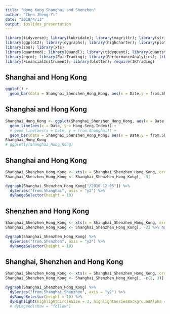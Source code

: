 ---
title: "Hong Kong Shanghai and Shenzhen"
author: "Chen Jheng-Yi"
date: "2018/4/13"
output: ioslides_presentation
---


```{r message=FALSE, warning=FALSE, include=FALSE, paged.print=FALSE}
library(tidyverse); library(lubridate); library(magrittr); library(stringr)
library(ggplot2); library(dygraphs); library(highcharter); library(plotly)
library(zoo); library(xts)
library(quantmod); library(Quandl); library(tidyquant); library(quantstrat)
library(egcm); library(PairTrading); library(PerformanceAnalytics); library(TTR)
library(FinancialInstrument); library(blotter); require(IKTrading)
```




## Shanghai and Hong Kong
```{r echo=FALSE, message=FALSE, warning=FALSE, paged.print=FALSE}
ggplot() + 
  geom_bar(data = Shanghai_Shenzhen_Hong_Kong, aes(x = Date,y = from.Shanghai), stat = "identity")
```




## Shanghai and Hong Kong
```{r echo=FALSE, message=FALSE, warning=FALSE, paged.print=FALSE}
Shanghai_Hong_Kong <- ggplot(Shanghai_Shenzhen_Hong_Kong, aes(x = Date, y = Hang.Seng.Index)) +
  geom_line(aes(x = Date, y = Hang.Seng.Index)) + 
  # geom_line(aes(x = Date, y = from.Shanghai)) +
  geom_bar(data = Shanghai_Shenzhen_Hong_Kong, aes(x = Date,y = from.Shanghai), stat = "identity")
Shanghai_Hong_Kong
# ggplotly(Shanghai_Hong_Kong)
```




















## Shanghai and Hong Kong
```{r message=FALSE, warning=FALSE, include=FALSE, paged.print=FALSE}
Shanghai_Shenzhen_Hong_Kong <- xts(x = Shanghai_Shenzhen_Hong_Kong, order.by = Shanghai_Shenzhen_Hong_Kong$Date)
Shanghai_Shenzhen_Hong_Kong <- Shanghai_Shenzhen_Hong_Kong[, -3]

```

```{r echo=TRUE, message=FALSE, warning=FALSE, paged.print=FALSE}
dygraph(Shanghai_Shenzhen_Hong_Kong["/2016-12-05"]) %>% 
  dySeries("from.Shanghai", axis = "y2") %>% 
  dyRangeSelector(height = 10)
```















## Shenzhen and Hong Kong
```{r message=FALSE, warning=FALSE, include=FALSE, paged.print=FALSE}
Shanghai_Shenzhen_Hong_Kong <- xts(x = Shanghai_Shenzhen_Hong_Kong, order.by = Shanghai_Shenzhen_Hong_Kong$Date)
Shanghai_Shenzhen_Hong_Kong <- Shanghai_Shenzhen_Hong_Kong[, -2] %>% na.omit()
```


```{r echo=TRUE, message=FALSE, warning=FALSE, paged.print=FALSE}
dygraph(Shanghai_Shenzhen_Hong_Kong) %>% 
  dySeries("from.Shenzhen", axis = "y2") %>% 
  dyRangeSelector(height = 10)
```












## Shanghai, Shenzhen and Hong Kong
```{r message=FALSE, warning=FALSE, include=FALSE, paged.print=FALSE}
Shanghai_Shenzhen_Hong_Kong <- xts(x = Shanghai_Shenzhen_Hong_Kong, order.by = Shanghai_Shenzhen_Hong_Kong$Date)
Shanghai_Shenzhen_Hong_Kong <- Shanghai_Shenzhen_Hong_Kong[, -c(2, 3)] %>% na.omit()

```



```{r echo=FALSE, message=FALSE, warning=FALSE, paged.print=FALSE}
dygraph(Shanghai_Shenzhen_Hong_Kong) %>% 
  dySeries("from.Shanghai.Shenzhen", axis = "y2") %>% 
  dyRangeSelector(height = 10) %>% 
  dyHighlight(highlightCircleSize = 3, highlightSeriesBackgroundAlpha = 0.2, hideOnMouseOut = FALSE)
  # dyLegend(show = "follow")
```


